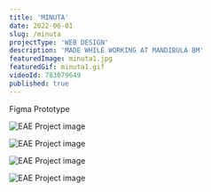 ```yaml
---
title: 'MINUTA'
date: 2022-06-01
slug: /minuta
projectType: 'WEB DESIGN'
description: 'MADE WHILE WORKING AT MANDIBULA BM'
featuredImage: minuta1.jpg
featuredGif: minuta1.gif
videoId: 783079649
published: true
---
```


Figma Prototype

![EAE Project image](minuta1.jpg)

![EAE Project image](minuta2.jpg)

![EAE Project image](minuta3.jpg)

![EAE Project image](minuta4.jpg)